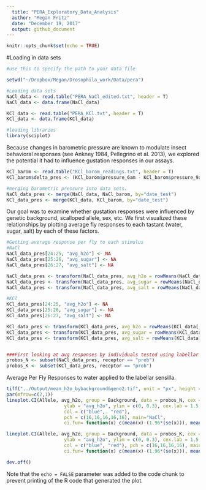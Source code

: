 ```yaml
---
  title: "PERA_Exploratory_Data_Analysis"
  author: "Megan Fritz"
  date: "December 19, 2017"
  output: github_document
---
```

  
  ```r
knitr::opts_chunk$set(echo = TRUE)
```

#Loading in data sets
```r

#use this to specify the path to your data file

setwd("~/Dropbox/Megan/Drosophila_work/Data/pera") 

#Loading data sets
NaCl_data <- read.table("PERA_NaCl_edited.txt", header = T)
NaCl_data <- data.frame(NaCl_data)

KCl_data <- read.table("PERA_KCl.txt", header = T)
KCl_data <- data.frame(KCl_data)

#loading libraries
library(sciplot)

```

Because changes in barometric pressure are known to modulate insect behavioral responses (see Ankney 1984, Pellegrino et al. 2013), we explored the potential it had to influence gustation responses in our assays.

```r

KCl_barom <- read.table("KCl_barom_readings.txt", header = T)
KCl_barom$delta_pres <- (KCl_barom$pressure_6am - KCl_barom$pressure_9am)

#merging barometric pressure into data sets.
NaCl_data_pres <- merge(NaCl_data, NaCl_barom, by="date_test")
KCl_data_pres <- merge(KCl_data, KCl_barom, by="date_test")

```

Our goal was to examine whether gustation responses were influenced by genetic background, scalloped allele, sex, etc.  We first visualized these relationships by plotting average fly responses to each tastant (water, sugar, salt) by each of these factors.

```r

#Getting average response per fly to each stimulus
#NaCl
NaCl_data_pres[24:25, "avg_h2o"] <- NA
NaCl_data_pres[25:26, "avg_sugar"] <- NA
NaCl_data_pres[26:27, "avg_salt"] <- NA

NaCl_data_pres <- transform(NaCl_data_pres, avg_h2o = rowMeans(NaCl_data[, c(7, 10, 13)], na.rm = TRUE))
NaCl_data_pres <- transform(NaCl_data_pres, avg_sugar = rowMeans(NaCl_data[, c(8,11)], na.rm = TRUE))
NaCl_data_pres <- transform(NaCl_data_pres, avg_salt = rowMeans(NaCl_data[, c(9,12)], na.rm = TRUE))

#KCl
KCl_data_pres[24:25, "avg_h2o"] <- NA
KCl_data_pres[25:26, "avg_sugar"] <- NA
KCl_data_pres[26:27, "avg_salt"] <- NA

KCl_data_pres <- transform(KCl_data_pres, avg_h2o = rowMeans(KCl_data[, c(7, 10, 13)], na.rm = TRUE))
KCl_data_pres <- transform(KCl_data_pres, avg_sugar = rowMeans(KCl_data[, c(8,11)], na.rm = TRUE))
KCl_data_pres <- transform(KCl_data_pres, avg_salt = rowMeans(KCl_data[, c(9,12)], na.rm = TRUE))


###First looking at avg responses by individuals tested using labellar receptors
probos_N <- subset(NaCl_data_pres, receptor == "prob")  
probos_K <- subset(KCl_data_pres, receptor == "prob")

```

Average Per Fly Responses to water applied to the labellar sensilla.

```r

tiff("../Output/mean_h2o_bybackground&geno2.tif", unit = "px", height = 800, width = 600)
par(mfrow=c(2,1))
lineplot.CI(Allele, avg_h2o, group = Background, data = probos_N, cex = 1.5, xlab = "Allele", 
                     ylab = "avg_h2o", ylim = c(0, 0.3), cex.lab = 1.5, 
                     col = c("blue",  "red"), 
                     pch = c(16,16,16,16,16), main="NaCl",
                     ci.fun= function(x) c(mean(x)-(1.96*(se(x))), mean(x),(1.96*se(x))))

lineplot.CI(Allele, avg_h2o, group = Background, data = probos_K, cex = 1.5, xlab = "Allele", 
                     ylab = "avg_h2o", ylim = c(0, 0.3), cex.lab = 1.5, 
                     col = c("blue", "red"), pch = c(16,16,16,16), main = "KCl",
                     ci.fun= function(x) c(mean(x)-(1.96*(se(x))), mean(x)+(1.96*se(x))))

dev.off()


```

Note that the `echo = FALSE` parameter was added to the code chunk to prevent printing of the R code that generated the plot.
